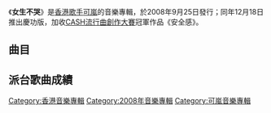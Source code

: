 {{Album infobox | <!-- See Wikipedia:WikiProject_Albums -->
| Name          = 女生不哭
| Type          = [[EP|EP]]
| Artist        = [[可嵐|可嵐]]
| Cover         = 可嵐 女生不哭.jpg
| Released      = 2008年9月25日<br>2008年12月18日（慶功版）
| Recorded      = 2008年
| Genre         = [[粵語流行音樂|粵語流行音樂]]
| Length        = 19:40
| Label         = [[恆藝亞洲|恆藝亞洲]]<br>[[英皇娛樂|英皇娛樂]]
| Last album    = 
| This album    = '''女生不哭'''<br>（2008年）
| Next album    = 
{{Extra album cover 2
| Upper caption = 其他封面
| Type          = 專輯
| Cover         = 可嵐 女生不哭 2nd Version.jpg
| Lower caption = 慶功版封面}}
}}

《'''女生不哭'''》是[[香港|香港]][[歌手|歌手]][[可嵐|可嵐]]的音樂專輯，於2008年9月25日發行；同年12月18日推出慶功版，加收[[CASH流行曲創作大賽|CASH流行曲創作大賽]]冠軍作品《安全感》。

==曲目==
{{Tracklist
| collapsed = 
| headline = 
| font_size = 
| total_length = 19:40

| extra_column =

| title1 = 女生不哭
| music1 = [[龍世樑|龍世樑]]
| lyrics1 = [[蔡冕麗|夏至]]
| arranger1 = 龍世樑
| producer1 = [[金培達|金培達]]
| longnote1 = 
| length1 = 4:04

| title2 = 千嬌百媚
| music2 = [[Park_Hae_Woon|Park Hae Woon]]
| lyrics2 = 夏至
| arranger2 = [[Edward_Chan|Edward Chan]]<br>[[Charles_Lee|Charles Lee]]
| producer2 = Edward Chan<br>Charles Lee
| longnote2 = 原曲為[[白智榮|白智榮]]的《微笑》
| length2 = 3:43

| title3 = 愛麗絲
| music3 = [[簡浩麟|簡浩麟]]<br>[[謝杰_(音樂人)|謝-{杰}-]]
| lyrics3 = [[林若寧|林若寧]]
| arranger3 = [[Johnny_Yim|Johnny Yim]]
| producer3 = 金培達
| longnote3 = 
| length3 = 3:53

| title4 = 眼淚無用
| music4 = 龍世樑
| lyrics4 = [[崔恕|崔恕]]
| arranger4 = 龍世樑
| producer4 = 金培達
| note4 = 國
| longnote4 = 《女生不哭》國語版
| length4 = 4:05

| title5 = 感官記憶
| music5 = 簡浩麟<br>謝-{杰}-
| lyrics5 = 崔恕
| arranger5 = Johnny Yim
| producer5 = 金培達
| note5 = 國
| longnote5 = 《愛麗絲》國語版
| length5 = 3:53
}}
{{Track listing
| collapsed = yes
| headline = DVD曲目
| total_length = 15:58
| title1 = 女生不哭 MV
| length1 = 4:04
| title2 = 千嬌百媚 MV
| length2 = 4:06
| title3 = 愛麗絲 MV
| length3 = 3:54
| title4 = 感官記憶 (國) MV
| length4 = 3:54
}}
{{tracklist
| collapsed = yes
| headline = 慶功版加收單曲《安全感》
| total_length = 4:03
| title_width = 16%

| title1 = 安全感
| music1 = [[李家禎|李家禎]]
| lyrics1 = 李家禎
| arranger1 = [[蔡曉恩|蔡曉恩]]
| producer1 = [[陳德建|陳德建]]
| longnote1 = 第二十屆[[CASH流行曲創作大賽|CASH流行曲創作大賽]]冠軍作品
| length1 = 4:03
}}

== 派台歌曲成績 ==


[[Category:香港音樂專輯|Category:香港音樂專輯]]
[[Category:2008年音樂專輯|Category:2008年音樂專輯]]
[[Category:可嵐音樂專輯|Category:可嵐音樂專輯]]